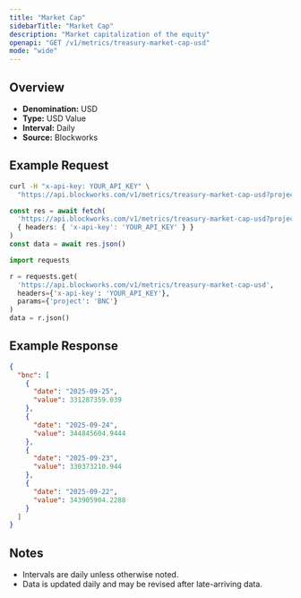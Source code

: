 ```yaml
---
title: "Market Cap"
sidebarTitle: "Market Cap"
description: "Market capitalization of the equity"
openapi: "GET /v1/metrics/treasury-market-cap-usd"
mode: "wide"
---
```


## Overview

- **Denomination:** USD
- **Type:** USD Value
- **Interval:** Daily
- **Source:** Blockworks

## Example Request

<CodeGroup>

```bash cURL
curl -H "x-api-key: YOUR_API_KEY" \
  "https://api.blockworks.com/v1/metrics/treasury-market-cap-usd?project=BNC"
```

```typescript TypeScript
const res = await fetch(
  'https://api.blockworks.com/v1/metrics/treasury-market-cap-usd?project=BNC',
  { headers: { 'x-api-key': 'YOUR_API_KEY' } }
)
const data = await res.json()
```

```python Python
import requests

r = requests.get(
  'https://api.blockworks.com/v1/metrics/treasury-market-cap-usd',
  headers={'x-api-key': 'YOUR_API_KEY'},
  params={'project': 'BNC'}
)
data = r.json()
```

</CodeGroup>

## Example Response

```json
{
  "bnc": [
    {
      "date": "2025-09-25",
      "value": 331287359.039
    },
    {
      "date": "2025-09-24",
      "value": 344845604.9444
    },
    {
      "date": "2025-09-23",
      "value": 330373210.944
    },
    {
      "date": "2025-09-22",
      "value": 343905904.2288
    }
  ]
}
```

## Notes
- Intervals are daily unless otherwise noted.
- Data is updated daily and may be revised after late-arriving data.